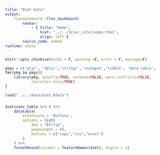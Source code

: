 ```yaml
---
title: "Diet Data"
output:
    flexdashboard::flex_dashboard:
        navbar:
            - { title: "Home", 
                href: "../../site/_site/index.html", 
                align: left }
        source_code: embed
runtime: shiny 
---
```


```r
knitr::opts_chunk$set(echo = F, warning =F, error = F, message=F)
```

```r
pkgs = c('plyr', 'dplyr','stringr','reshape2','tibble', 'data.table', 'DT')
for(pkg in pkgs){
    library(pkg, quietly=TRUE, verbose=FALSE, warn.conflicts=FALSE, 
            character.only=TRUE)
}
```

```r
load("../../data/diet.Rdata")
```

###

```r
diet$conc_table %>% t %>% 
    datatable(
        extensions = 'Buttons',
        options = list(
            dom = "Bfrtip",
            pageLength = 80,
            bottons = c("copy","csv","excel")
        )
    ) %>%
    formatRound(columns = featureNames(diet), digits = 3)
```